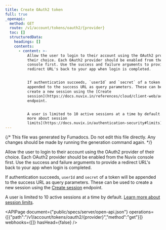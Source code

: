 ```yaml
---
title: Create OAuth2 token
full: true
_openapi:
  method: GET
  route: /v1/account/tokens/oauth2/{provider}
  toc: []
  structuredData:
    headings: []
    contents:
      - content: >-
          Allow the user to login to their account using the OAuth2 provider of
          their choice. Each OAuth2 provider should be enabled from the Nuvix
          console first. Use the success and failure arguments to provide a
          redirect URL's back to your app when login is completed. 


          If authentication succeeds, `userId` and `secret` of a token will be
          appended to the success URL as query parameters. These can be used to
          create a new session using the [Create
          session](https://docs.nuvix.in/references/cloud/client-web/account#createSession)
          endpoint.


          A user is limited to 10 active sessions at a time by default. [Learn
          more about session
          limits](https://docs.nuvix.in/authentication-security#limits).
---
```


{/* This file was generated by Fumadocs. Do not edit this file directly. Any changes should be made by running the generation command again. */}

Allow the user to login to their account using the OAuth2 provider of their choice. Each OAuth2 provider should be enabled from the Nuvix console first. Use the success and failure arguments to provide a redirect URL's back to your app when login is completed. 

If authentication succeeds, `userId` and `secret` of a token will be appended to the success URL as query parameters. These can be used to create a new session using the [Create session](https://docs.nuvix.in/references/cloud/client-web/account#createSession) endpoint.

A user is limited to 10 active sessions at a time by default. [Learn more about session limits](https://docs.nuvix.in/authentication-security#limits).

<APIPage document={"public/specs/server/open-api.json"} operations={[{"path":"/v1/account/tokens/oauth2/{provider}","method":"get"}]} webhooks={[]} hasHead={false} />